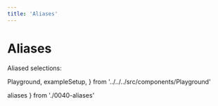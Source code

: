 ```yaml
---
title: 'Aliases'
---
```


# Aliases

Aliased selections:

  Playground,
  exampleSetup,
} from '../../../src/components/Playground'

  aliases
} from './0040-aliases'

<Playground code={aliases} setupCode={exampleSetup} />
